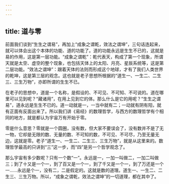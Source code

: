```yaml
---
---
---
```

title: 道与零
---




前面我们谈到“生生之谓易”，再加上“成象之谓乾，效法之谓坤”，三句话连起来，就可以体会出这个本体的功能、道的功能了。道的功能永远是生生不已的，这就是易的作用，这是第一层功能。“成象之谓乾”：乾代表天，构成了第一个现象，所谓天就是太空、虚空的整个现象，也包括天体上的太阳、月亮、星辰系统等，这是第二层功能。“效法之谓坤”：跟着天体的法则而形成这个地球，才有了我们人类世界的乾坤，这是第三层的观念。这也就是老子思想所根据的“道生一、一生二、二生三、三生万物”，亦即所谓的生生不已。

在老子的思想中，道是一个名称，是假设的、不可见、不可知、不可说的。道在哪里可以见到呢？“藏诸用”，在用上见到它的体。那么什么是它的用呢？“生生之谓易”，道永远是生生不已的。道一动就是一，一当中就有二；一动就有阴有阳，就有正面有反面出来了。所以我们讲《易经》的数理哲学，与西方的数理哲学有个相同的地方，就是都认为宇宙万有开始于零。

零是什么意思？零就是一个圆圈，没有数，但大家不要误会了，没有数并不是了无一物，它却是无限的数、无量的数、不可知的数，不可见、不可尽，乃至无量无边，这就是零。老子“道生一、一生二、二生三、三生万物”，就是从这里来的。数理哲学最高的只讲到“三”这一步，而“四”是另一个哲学观念了。

那么宇宙有多少数呢？只有一个数“一”。永远是一，一加一叫做二，一加二叫做三；到了十又是一个一，到了百又是一个一，到了千又是一个一，到了万还是一个一……永远是个一，没有二，二是假定的。这就是数的道理。道生一、一生二、二生三、三生万物。所以，“成象之谓乾，效法之谓坤”的一切道理，都在其中了。